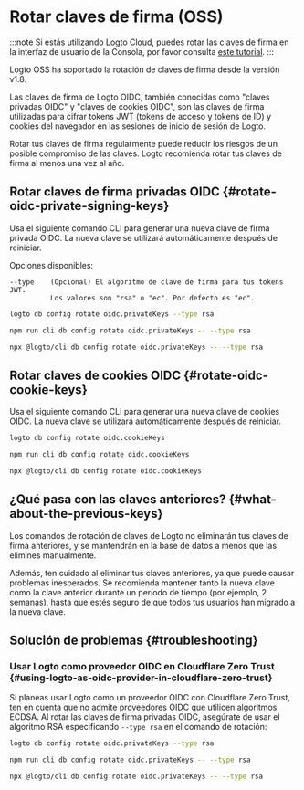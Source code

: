 
# Rotar claves de firma (OSS)

:::note
Si estás utilizando Logto Cloud, puedes rotar las claves de firma en la interfaz de usuario de la Consola, por favor consulta [este tutorial](/developers/signing-keys/#rotate-signing-keys-from-console-ui).
:::

Logto OSS ha soportado la rotación de claves de firma desde la versión v1.8.

Las claves de firma de Logto OIDC, también conocidas como "claves privadas OIDC" y "claves de cookies OIDC", son las claves de firma utilizadas para cifrar tokens JWT (tokens de acceso y tokens de ID) y cookies del navegador en las sesiones de inicio de sesión de Logto.

Rotar tus claves de firma regularmente puede reducir los riesgos de un posible compromiso de las claves. Logto recomienda rotar tus claves de firma al menos una vez al año.

## Rotar claves de firma privadas OIDC \{#rotate-oidc-private-signing-keys}

Usa el siguiente comando CLI para generar una nueva clave de firma privada OIDC. La nueva clave se utilizará automáticamente después de reiniciar.

Opciones disponibles:

```
--type    (Opcional) El algoritmo de clave de firma para tus tokens JWT.
          Los valores son "rsa" o "ec". Por defecto es "ec".
```

<Tabs groupId="cmd">

  <TabItem value="cli" label="CLI">

```bash
logto db config rotate oidc.privateKeys --type rsa
```

  </TabItem>
  <TabItem value="Local" label="local">

```bash
npm run cli db config rotate oidc.privateKeys -- --type rsa
```

  </TabItem>
  <TabItem value="npx" label="npx">

```bash
npx @logto/cli db config rotate oidc.privateKeys -- --type rsa
```

  </TabItem>

</Tabs>

## Rotar claves de cookies OIDC \{#rotate-oidc-cookie-keys}

Usa el siguiente comando CLI para generar una nueva clave de cookies OIDC. La nueva clave se utilizará automáticamente después de reiniciar.

<Tabs groupId="cmd">

  <TabItem value="cli" label="CLI">

```bash
logto db config rotate oidc.cookieKeys
```

  </TabItem>
  <TabItem value="Local" label="local">

```bash
npm run cli db config rotate oidc.cookieKeys
```

  </TabItem>
  <TabItem value="npx" label="npx">

```bash
npx @logto/cli db config rotate oidc.cookieKeys
```

  </TabItem>

</Tabs>

## ¿Qué pasa con las claves anteriores? \{#what-about-the-previous-keys}

Los comandos de rotación de claves de Logto no eliminarán tus claves de firma anteriores, y se mantendrán en la base de datos a menos que las elimines manualmente.

Además, ten cuidado al eliminar tus claves anteriores, ya que puede causar problemas inesperados. Se recomienda mantener tanto la nueva clave como la clave anterior durante un período de tiempo (por ejemplo, 2 semanas), hasta que estés seguro de que todos tus usuarios han migrado a la nueva clave.

## Solución de problemas \{#troubleshooting}

### Usar Logto como proveedor OIDC en Cloudflare Zero Trust \{#using-logto-as-oidc-provider-in-cloudflare-zero-trust}

Si planeas usar Logto como un proveedor OIDC con Cloudflare Zero Trust, ten en cuenta que no admite proveedores OIDC que utilicen algoritmos ECDSA. Al rotar las claves de firma privadas OIDC, asegúrate de usar el algoritmo RSA especificando `--type rsa` en el comando de rotación:

<Tabs groupId="cmd-cloudflare-zero-trust">
  <TabItem value="cli" label="CLI">

```bash
logto db config rotate oidc.privateKeys --type rsa
```

  </TabItem>
  <TabItem value="Local" label="local">

```bash
npm run cli db config rotate oidc.privateKeys -- --type rsa
```

  </TabItem>
  <TabItem value="npx" label="npx">

```bash
npx @logto/cli db config rotate oidc.privateKeys -- --type rsa
```

  </TabItem>
</Tabs>
